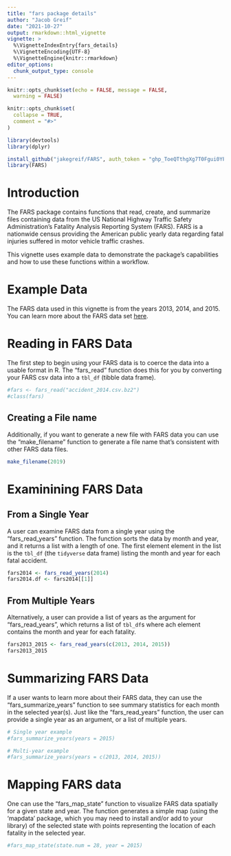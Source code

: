 ```yaml
---
title: "fars package details"
author: "Jacob Greif"
date: "2021-10-27"
output: rmarkdown::html_vignette
vignette: >
  %\VignetteIndexEntry{fars_details}
  %\VignetteEncoding{UTF-8}
  %\VignetteEngine{knitr::rmarkdown}
editor_options: 
  chunk_output_type: console
---
```

```r
knitr::opts_chunk$set(echo = FALSE, message = FALSE,
  warning = FALSE)

knitr::opts_chunk$set(
  collapse = TRUE,
  comment = "#>"
)
```


```r
library(devtools)
library(dplyr)

install_github("jakegreif/FARS", auth_token = "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")
library(FARS)
```

# Introduction

The FARS package contains functions that read, create, and summarize files 
containing data from the US National Highway Traffic Safety Administration's 
Fatality Analysis Reporting System (FARS). FARS is a nationwide census providing
the American public yearly data regarding fatal injuries suffered in motor 
vehicle traffic crashes.

This vignette uses example data to demonstrate the package's capabilities and 
how to use these functions within a workflow.

# Example Data
The FARS data used in this vignette is from the years 2013, 2014, and 2015. You
can learn more about the FARS data set [here](https://www.nhtsa.gov/research-data/fatality-analysis-reporting-system-fars).

# Reading in FARS Data

The first step to begin using your FARS data is to coerce the data into a usable 
format in R. The "fars_read" function does this for you by converting your FARS
csv data into a `tbl_df` (tibble data frame).

```r
#fars <- fars_read("accident_2014.csv.bz2")
#class(fars)
```

## Creating a File name

Additionally, if you want to generate a new file with FARS data you can use the 
"make_filename" function to generate a file name that's consistent with other
FARS data files.

```r
make_filename(2019)
```

# Examinining FARS Data

## From a Single Year

A user can examine FARS data from a single year using the "fars_read_years"
function. The function sorts the data by month and year, and it returns a list 
with a length of one. The first element element in the list is the `tbl_df` (the
`tidyverse` data frame) listing the month and year for each fatal accident.

```r
fars2014 <- fars_read_years(2014)
fars2014.df <- fars2014[[1]]
```

## From Multiple Years

Alternatively, a user can provide a list of years as the argument for 
"fars_read_years", which returns a list of `tbl_df`s where ach element contains 
the month and year for each fatality.

```r
fars2013_2015 <- fars_read_years(c(2013, 2014, 2015))
fars2013_2015
```

# Summarizing FARS Data

If a user wants to learn more about their FARS data, they can use the 
"fars_summarize_years" function to see summary statistics for each month in the
selected year(s). Just like the "fars_read_years" function, the user can provide
a single year as an argument, or a list of multiple years.

```r
# Single year example
#fars_summarize_years(years = 2015)

# Multi-year example
#fars_summarize_years(years = c(2013, 2014, 2015))
```

# Mapping FARS data

One can use the "fars_map_state" function to visualize FARS data spatially for
a given state and year. The function generates a simple map (using the 'mapdata'
package, which you may need to install and/or add to your library) of the 
selected state with points representing the location of each fatality in the 
selected year.

```r
#fars_map_state(state.num = 28, year = 2015)
```
